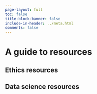 ```yaml
---
page-layout: full
toc: false
title-block-banner: false
include-in-header: ../meta.html
comments: false
---
```


# A guide to resources


## Ethics resources


## Data science resources

